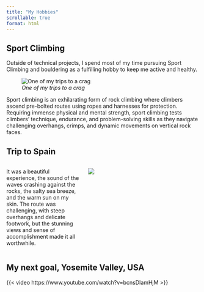 ```yaml
---
title: "My Hobbies"
scrollable: true
format: html
---
```


## Sport Climbing

Outside of technical projects, I spend most of my time pursuing Sport Climbing and bouldering as a fulfilling hobby to keep me active and healthy.

![*One of my trips to a crag*](./imgs/rock.jpg)

Sport climbing is an exhilarating form of rock climbing where climbers ascend pre-bolted routes using ropes and harnesses for protection. Requiring immense physical and mental strength, sport climbing tests climbers' technique, endurance, and problem-solving skills as they navigate challenging overhangs, crimps, and dynamic movements on vertical rock faces.

## Trip to Spain

::: columns
::: {.column width="40%"}
It was a beautiful experience, the sound of the waves crashing against the rocks, the salty sea breeze, and the warm sun on my skin. The route was challenging, with steep overhangs and delicate footwork, but the stunning views and sense of accomplishment made it all worthwhile.
:::

::: {.column width="60%"}
![](imgs/rockwater.jpg)
:::
:::

## My next goal, Yosemite Valley, USA

{{< video https://www.youtube.com/watch?v=bcnsDIamHjM >}}
